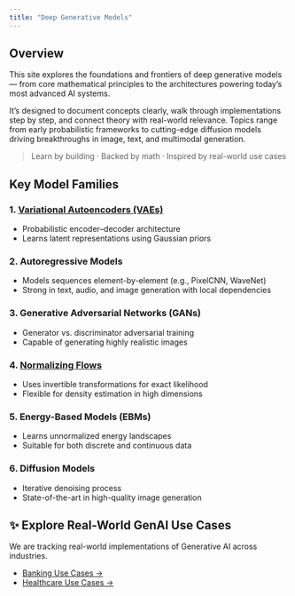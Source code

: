 ```yaml
---
title: "Deep Generative Models"
---
```


## Overview

This site explores the foundations and frontiers of deep generative models — from core mathematical principles to the architectures powering today’s most advanced AI systems.

It’s designed to document concepts clearly, walk through implementations step by step, and connect theory with real-world relevance. Topics range from early probabilistic frameworks to cutting-edge diffusion models driving breakthroughs in image, text, and multimodal generation.

> Learn by building · Backed by math · Inspired by real-world use cases


## Key Model Families

### 1. [Variational Autoencoders (VAEs)](vae.qmd) 
- Probabilistic encoder–decoder architecture  
- Learns latent representations using Gaussian priors  

### 2. Autoregressive Models 
- Models sequences element-by-element (e.g., PixelCNN, WaveNet)  
- Strong in text, audio, and image generation with local dependencies  

### 3. Generative Adversarial Networks (GANs)
- Generator vs. discriminator adversarial training  
- Capable of generating highly realistic images  

### 4. [Normalizing Flows](flows.qmd) 
- Uses invertible transformations for exact likelihood  
- Flexible for density estimation in high dimensions  

### 5. Energy-Based Models (EBMs) 
- Learns unnormalized energy landscapes  
- Suitable for both discrete and continuous data  

### 6. Diffusion Models  
- Iterative denoising process  
- State-of-the-art in high-quality image generation


## ✨ Explore Real-World GenAI Use Cases

We are tracking real-world implementations of Generative AI across industries.

- [Banking Use Cases →](gen-ai-use-cases/banking-use-cases.html)
- [Healthcare Use Cases →](gen-ai-use-cases/healthcare-use-cases.html)